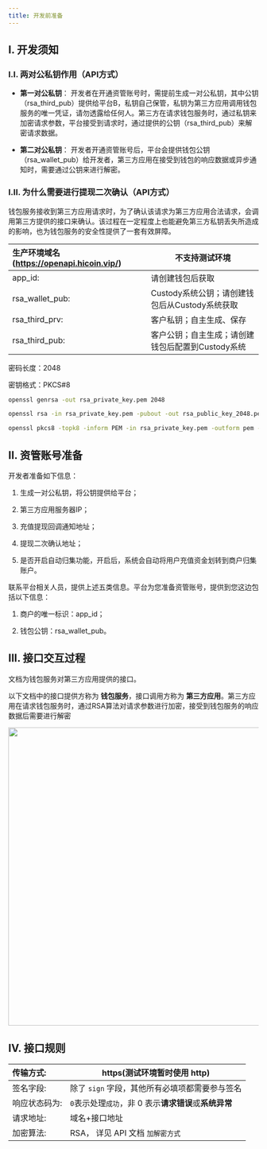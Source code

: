 ---
title: 开发前准备
---


## I. 开发须知

### I.I. 两对公私钥作用（API方式）

- **第一对公私钥**： 开发者在开通资管账号时，需提前生成一对公私钥，其中公钥（rsa_third_pub）提供给平台B，私钥自己保管，私钥为第三方应用调用钱包服务的唯一凭证，请勿透露给任何人。第三方在请求钱包服务时，通过私钥来加密请求参数，平台接受到请求时，通过提供的公钥（rsa_third_pub）来解密请求数据。

- **第二对公私钥**： 开发者开通资管账号后，平台会提供钱包公钥（rsa_wallet_pub）给开发者，第三方应用在接受到钱包的响应数据或异步通知时，需要通过公钥来进行解密。

### I.II. 为什么需要进行提现二次确认（API方式）

钱包服务接收到第三方应用请求时，为了确认该请求为第三方应用合法请求，会调用第三方提供的接口来确认。该过程在一定程度上也能避免第三方私钥丢失所造成的影响，也为钱包服务的安全性提供了一套有效屏障。

| 生产环境域名 (https://openapi.hicoin.vip/)  |  不支持测试环境                 |
| :---------------------------- | ------------------------------------------------- |
| app_id:                       | 请创建钱包后获取                                  |
| rsa_wallet_pub:               | Custody系统公钥；请创建钱包后从Custody系统获取    |
| rsa_third_prv:                | 客户私钥；自主生成、保存                          |
| rsa_third_pub:                | 客户公钥；自主生成；请创建钱包后配置到Custody系统 |

密码长度：2048

密钥格式：PKCS#8

```sh
openssl genrsa -out rsa_private_key.pem 2048

openssl rsa -in rsa_private_key.pem -pubout -out rsa_public_key_2048.pem

openssl pkcs8 -topk8 -inform PEM -in rsa_private_key.pem -outform pem -nocrypt -out private_pkcs8.pem
```


## II. 资管账号准备

开发者准备如下信息：

1. 生成一对公私钥，将公钥提供给平台；

2. 第三方应用服务器IP；

3. 充值提现回调通知地址；

4. 提现二次确认地址；

5. 是否开启自动归集功能，开启后，系统会自动将用户充值资金划转到商户归集账户。

联系平台相关人员，提供上述五类信息。平台为您准备资管账号，提供到您这边包括以下信息：

1. 商户的唯一标识：app_id；

2. 钱包公钥：rsa_wallet_pub。


## III. 接口交互过程

文档为钱包服务对第三方应用提供的接口。

以下文档中的接口提供方称为 **钱包服务**，接口调用方称为 **第三方应用**。第三方应用在请求钱包服务时，通过RSA算法对请求参数进行加密，接受到钱包服务的响应数据后需要进行解密

<div className="w-full flex items-center justify-center">
    <img src="/images/apis/cusotdy-prepare_cn.png" width="600"/>
</div>


## IV. 接口规则

| 传输方式:     | https(测试环境暂时使用 http)                 |
| :------------ | -------------------------------------------- |
| 签名字段:     | 除了 `sign` 字段，其他所有必填项都需要参与签名 |
| 响应状态码为: | `0`表示处理`成功`，非 0 表示**请求错误**或**系统异常** |
| 请求地址:     | 域名+接口地址                                |
| 加密算法:     | RSA， 详见 API 文档 `加解密方式`       |
